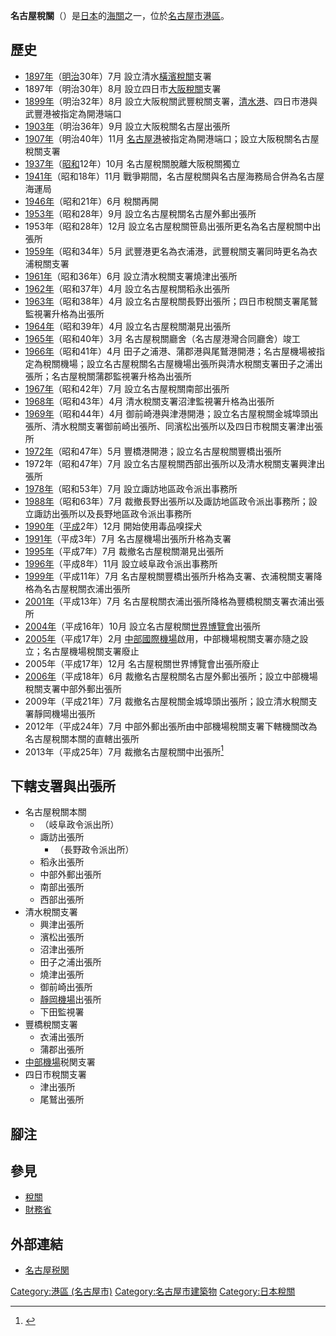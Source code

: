 {{infobox
| bodyclass=infobox bordered
| bodystyle=width:
| abovestyle=background-color: #a0ffa0
| imagestyle=
| captionstyle=
| labelstyle=background-color: #f0f0f0;
| datastyle=
| above=名古屋稅關<br />{{lang|ja|名古屋税関}}<br /><small>Nagoya Customs</small>
| image=[[File:Nagoya_Port_Congruent_Government_Building.JPG|250px]]
| caption=名古屋稅關本關（名古屋港灣合同廳舍）
| label1=種別
| data1=[[海關|海關]]
| label2=管轄區域
| data2=[[長野縣|長野縣]]、[[岐阜縣|岐阜縣]]、[[靜岡縣|靜岡縣]]、[[愛知縣|愛知縣]]、<br />[[三重縣|三重縣]]
| label3=所在地
| data3=〒455-8535<br />{{JPN}}[[愛知縣|愛知縣]][[名古屋市|名古屋市]][[港区_(名古屋市)|港區]]入船二丁目3番12號<br />名古屋港灣合同廳舍
| label4=外部連結
| data4=[http://www.customs.go.jp/okinawa/ 官方網站]
| label5=位置
| data5={{coord|35|5|33.6|N|136|52|51.4|E|region:JP|display=inline,title}}
}}
'''名古屋稅關'''（{{jpn|j=名古屋税関|hg=なごやぜいかん|rm=Nagoya zeikan}}）是[[日本|日本]]的[[海關|海關]]之一，位於[[名古屋市|名古屋市]][[港區_(名古屋市)|港區]]。

== 歷史 ==
* [[1897年|1897年]]（[[明治|明治]]30年）7月 設立清水[[横滨税关|橫濱稅關]]支署
* 1897年（明治30年）8月 設立四日市[[大阪稅關|大阪稅關]]支署
* [[1899年|1899年]]（明治32年）8月 設立大阪稅關武豐稅關支署，[[清水港|清水港]]、四日市港與武豐港被指定為開港端口
* [[1903年|1903年]]（明治36年）9月 設立大阪稅關名古屋出張所
* [[1907年|1907年]]（明治40年）11月 [[名古屋港|名古屋港]]被指定為開港端口；設立大阪稅關名古屋稅關支署
* [[1937年|1937年]]（[[昭和|昭和]]12年）10月 名古屋稅關脫離大阪稅關獨立
* [[1941年|1941年]]（昭和18年）11月 戰爭期間，名古屋稅關與名古屋海務局合併為名古屋海運局
* [[1946年|1946年]]（昭和21年）6月 稅關再開 
* [[1953年|1953年]]（昭和28年）9月 設立名古屋稅關名古屋外郵出張所
* 1953年（昭和28年）12月 設立名古屋稅關笹島出張所更名為名古屋稅關中出張所
* [[1959年|1959年]]（昭和34年）5月 武豐港更名為衣浦港，武豐稅關支署同時更名為衣浦稅關支署
* [[1961年|1961年]]（昭和36年）6月 設立清水稅關支署燒津出張所
* [[1962年|1962年]]（昭和37年）4月 設立名古屋稅關稻永出張所
* [[1963年|1963年]]（昭和38年）4月 設立名古屋稅關長野出張所；四日市稅關支署尾鷲監視署升格為出張所
* [[1964年|1964年]]（昭和39年）4月 設立名古屋稅關潮見出張所
* [[1965年|1965年]]（昭和40年）3月 名古屋稅關廳舍（名古屋港灣合同廳舍）竣工 
* [[1966年|1966年]]（昭和41年）4月 田子之浦港、蒲郡港與尾鷲港開港；名古屋機場被指定為稅關機場；設立名古屋稅關名古屋機場出張所與清水稅關支署田子之浦出張所；名古屋稅關蒲郡監視署升格為出張所
* [[1967年|1967年]]（昭和42年）7月 設立名古屋稅關南部出張所
* [[1968年|1968年]]（昭和43年）4月 清水稅關支署沼津監視署升格為出張所
* [[1969年|1969年]]（昭和44年）4月 御前崎港與津港開港；設立名古屋稅關金城埠頭出張所、清水稅關支署御前崎出張所、同濱松出張所以及四日市稅關支署津出張所
* [[1972年|1972年]]（昭和47年）5月 豐橋港開港；設立名古屋稅關豐橋出張所
* 1972年（昭和47年）7月 設立名古屋稅關西部出張所以及清水稅關支署興津出張所
* [[1978年|1978年]]（昭和53年）7月 設立諏訪地區政令派出事務所
* [[1988年|1988年]]（昭和63年）7月 裁撤長野出張所以及諏訪地區政令派出事務所；設立諏訪出張所以及長野地區政令派出事務所
* [[1990年|1990年]]（[[平成|平成]]2年）12月 開始使用毒品嗅探犬
* [[1991年|1991年]]（平成3年）7月 名古屋機場出張所升格為支署
* [[1995年|1995年]]（平成7年）7月 裁撤名古屋稅關潮見出張所
* [[1996年|1996年]]（平成8年）11月 設立岐阜政令派出事務所
* [[1999年|1999年]]（平成11年）7月 名古屋稅關豐橋出張所升格為支署、衣浦稅關支署降格為名古屋稅關衣浦出張所
* [[2001年|2001年]]（平成13年）7月 名古屋稅關衣浦出張所降格為豐橋稅關支署衣浦出張所
* [[2004年|2004年]]（平成16年）10月 設立名古屋稅關[[2005年世界博覽會|世界博覽會]]出張所
* [[2005年|2005年]]（平成17年）2月 [[中部國際機場|中部國際機場]]啟用，中部機場稅關支署亦隨之設立；名古屋機場稅關支署廢止
* 2005年（平成17年）12月 名古屋稅關世界博覽會出張所廢止
* [[2006年|2006年]]（平成18年）6月 裁撤名古屋稅關名古屋外郵出張所；設立中部機場稅關支署中部外郵出張所
* 2009年（平成21年）7月 裁撤名古屋稅關金城埠頭出張所；設立清水稅關支署靜岡機場出張所
* 2012年（平成24年）7月 中部外郵出張所由中部機場稅關支署下轄機關改為名古屋稅關本關的直轄出張所
* 2013年（平成25年）7月 裁撤名古屋稅關中出張所<ref>{{Cite web |url=http://www.daily-cargo.com/new/news/79438/ |title=名古屋税関　中出張所が廃止　60年の歴史に幕 |access-date=2017-01-17 |archive-date=2018-11-25 |archive-url=https://web.archive.org/web/20181125162457/http://www.daily-cargo.com/new/news/79438/ |dead-url=no }}</ref>

== 下轄支署與出張所 ==
* 名古屋稅關本關
** （岐阜政令派出所）
** 諏訪出張所
*** （長野政令派出所）
** 稻永出張所
** 中部外郵出張所
** 南部出張所
** 西部出張所 
* 清水稅關支署
** 興津出張所
** 濱松出張所
** 沼津出張所
** 田子之浦出張所
** 燒津出張所
** 御前崎出張所
** [[靜岡機場|靜岡機場]]出張所
** 下田監視署 
* 豐橋稅關支署
** 衣浦出張所
** 蒲郡出張所
* [[中部國際機場|中部機場]]税関支署
* 四日市稅關支署
** 津出張所
** 尾鷲出張所

== 腳注 ==
<references />

== 參見 ==
* [[海关|稅關]]
* [[財務省|財務省]]

== 外部連結 ==
* [http://www.customs.go.jp/nagoya/ 名古屋税関] {{Wayback|url=http://www.customs.go.jp/nagoya/ |date=20200918072814 }}
{{日本稅關}}
[[Category:港區_(名古屋市)|Category:港區 (名古屋市)]]
[[Category:名古屋市建築物|Category:名古屋市建築物]]
[[Category:日本稅關|Category:日本稅關]]
